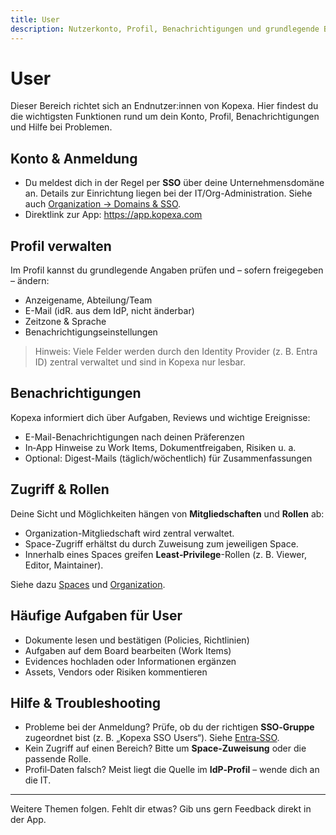 ```yaml
---
title: User
description: Nutzerkonto, Profil, Benachrichtigungen und grundlegende Bedienung in Kopexa
---
```


# User

Dieser Bereich richtet sich an Endnutzer:innen von Kopexa. Hier findest du die wichtigsten Funktionen rund um dein Konto, Profil, Benachrichtigungen und Hilfe bei Problemen.

## Konto & Anmeldung

- Du meldest dich in der Regel per **SSO** über deine Unternehmensdomäne an. Details zur Einrichtung liegen bei der IT/Org-Administration. Siehe auch [Organization → Domains & SSO](../organization/domains/index.mdx).
- Direktlink zur App: https://app.kopexa.com

## Profil verwalten

Im Profil kannst du grundlegende Angaben prüfen und – sofern freigegeben – ändern:

- Anzeigename, Abteilung/Team
- E-Mail (idR. aus dem IdP, nicht änderbar)
- Zeitzone & Sprache
- Benachrichtigungseinstellungen

> Hinweis: Viele Felder werden durch den Identity Provider (z. B. Entra ID) zentral verwaltet und sind in Kopexa nur lesbar.

## Benachrichtigungen

Kopexa informiert dich über Aufgaben, Reviews und wichtige Ereignisse:

- E-Mail-Benachrichtigungen nach deinen Präferenzen
- In‑App Hinweise zu Work Items, Dokumentfreigaben, Risiken u. a.
- Optional: Digest-Mails (täglich/wöchentlich) für Zusammenfassungen

## Zugriff & Rollen

Deine Sicht und Möglichkeiten hängen von **Mitgliedschaften** und **Rollen** ab:

- Organization-Mitgliedschaft wird zentral verwaltet.
- Space-Zugriff erhältst du durch Zuweisung zum jeweiligen Space.
- Innerhalb eines Spaces greifen **Least‑Privilege**-Rollen (z. B. Viewer, Editor, Maintainer).

Siehe dazu [Spaces](../spaces.mdx) und [Organization](../organization/index.mdx).

## Häufige Aufgaben für User

- Dokumente lesen und bestätigen (Policies, Richtlinien)
- Aufgaben auf dem Board bearbeiten (Work Items)
- Evidences hochladen oder Informationen ergänzen
- Assets, Vendors oder Risiken kommentieren

## Hilfe & Troubleshooting

- Probleme bei der Anmeldung? Prüfe, ob du der richtigen **SSO‑Gruppe** zugeordnet bist (z. B. „Kopexa SSO Users“). Siehe [Entra‑SSO](../organization/domains/entra.mdx).
- Kein Zugriff auf einen Bereich? Bitte um **Space‑Zuweisung** oder die passende Rolle.
- Profil‑Daten falsch? Meist liegt die Quelle im **IdP‑Profil** – wende dich an die IT.

---

Weitere Themen folgen. Fehlt dir etwas? Gib uns gern Feedback direkt in der App.
